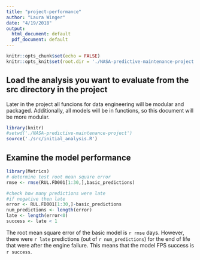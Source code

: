 ```yaml
---
title: "project-performance"
author: "Laura Winger"
date: "4/19/2018"
output:
  html_document: default
  pdf_document: default
---
```


```r
knitr::opts_chunk$set(echo = FALSE)
knitr::opts_knit$set(root.dir = './NASA-predictive-maintenance-project')
```

## Load the analysis you want to evaluate from the src directory in the project

Later in the project all funcions for data engineering will be modular and packaged. Additionally, all models will be in functions, so this document will be more modular.

```r
library(knitr)
#setwd('./NASA-predictive-maintenance-project')
source('./src/initial_analysis.R')
```

## Examine the model performance

```r
library(Metrics)
# determine test root mean square error
rmse <- rmse(RUL.FD001[1:30,],basic_predictions)

#check how many predictions were late
#if negative then late
error <- RUL.FD001[1:30,]-basic_predictions
num_predictions <- length(error)
late <- length(error<0)
success <- late < 1
```

The root mean square error of the basic model is `r rmse` days. However, there were `r late` predictions (out of `r num_predictions`) for the end of life that were after the engine failure. This means that the model FPS success is `r success`.
